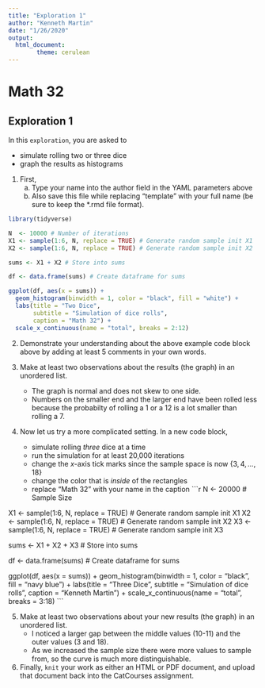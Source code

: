```yaml
---
title: "Exploration 1"
author: "Kenneth Martin"
date: "1/26/2020"
output: 
  html_document:
        theme: cerulean
---
```


# Math 32
## Exploration 1

In this `exploration`, you are asked to

* simulate rolling two or three dice
* graph the results as histograms

1. First,
    a. Type your name into the author field in the YAML parameters above
    b. Also save this file while replacing "template" with your full name (be sure to keep the *.rmd file format).

```r
library(tidyverse)
```

```r
N  <- 10000 # Number of iterations
X1 <- sample(1:6, N, replace = TRUE) # Generate random sample init X1
X2 <- sample(1:6, N, replace = TRUE) # Generate random sample init X2

sums <- X1 + X2 # Store into sums

df <- data.frame(sums) # Create dataframe for sums

ggplot(df, aes(x = sums)) +
  geom_histogram(binwidth = 1, color = "black", fill = "white") +
  labs(title = "Two Dice",
       subtitle = "Simulation of dice rolls",
       caption = "Math 32") +
  scale_x_continuous(name = "total", breaks = 2:12)
```

2. Demonstrate your understanding about the above example code block above by adding at least 5 comments in your own words.

3. Make at least two observations about the results (the graph) in an unordered list.
    * The graph is normal and does not skew to one side.
    * Numbers on the smaller end and the larger end have been rolled less because the probabilty of rolling a 1 or a 12 is a lot smaller than rolling a 7.
    
4. Now let us try a more complicated setting.  In a new code block,
    * simulate rolling *three* dice at a time
    * run the simulation for at least 20,000 iterations
    * change the $x$-axis tick marks since the sample space is now $\{3, 4, ..., 18\}$
    * change the color that is *inside* of the rectangles
    * replace "Math 32" with your name in the caption
```r
N <- 20000 # Sample Size

X1 <- sample(1:6, N, replace = TRUE) # Generate random sample init X1
X2 <- sample(1:6, N, replace = TRUE) # Generate random sample init X2
X3 <- sample(1:6, N, replace = TRUE) # Generate random sample init X3

sums <- X1 + X2 + X3  # Store into sums

df <- data.frame(sums) # Create dataframe for sums

ggplot(df, aes(x = sums)) +
  geom_histogram(binwidth = 1, color = "black", fill = "navy blue") +
  labs(title = "Three Dice",
       subtitle = "Simulation of dice rolls",
       caption = "Kenneth Martin") +
  scale_x_continuous(name = "total", breaks = 3:18)
```
    
    
5. Make at least two observations about your new results (the graph) in an unordered list.
    * I noticed a larger gap between the middle values (10-11) and the outer values (3 and 18).
    * As we increased the sample size there were more values to sample from, so the curve is much more distinguishable. 

6. Finally, `knit` your work as either an HTML or PDF document, and upload that document back into the CatCourses assignment.